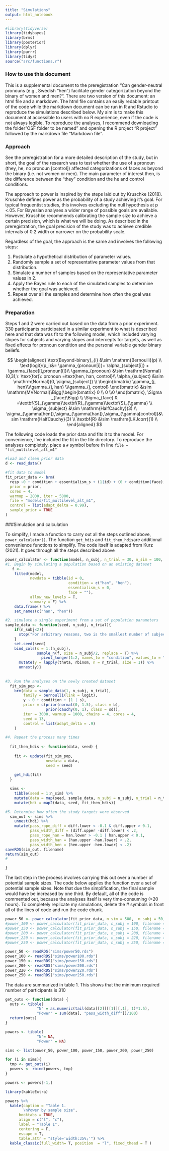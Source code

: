 ```yaml
---
title: "Simulations"
output: html_notebook
---
```


```r
#library(tidyverse)
library(tidybayes)
library(brms)
library(posterior)
library(dplyr)
library(purrr)
library(tidyr)
source("src/functions.r")
```

### How to use this document

This is a supplemental document to the preregistration "Can gender-neutral pronouns (e.g., Swedish “hen”) facilitate gender categorization beyond the binary of women and men?". There are two version of this document: an html file and a markdown. The html file contains an easily redable printout of the code while the markdown document can be run in R and Rstudio to reproduce the simulations described below. My aim is to make this document at accessible to users with no R experience, even if the code is not always legible. To reproduce the analyses, I recommend downloading the folder "OSF folder to be named" and opening the R project "R project" followed by the markdown file "Markdown file".


### Approach

See the preregistration for a more detailed description of the study, but in short, the goal of the research was to test whether the use of a pronoun (they, he, no pronoun [control]) affected categorizations of faces as beyond the binary (i.e. not women or men). The main parameter of interest then, is the difference between the "they" condition and the he and control conditions. 

The approach to power is inspired by the steps laid out by Kruschke (2018). Kruschke defines power as the probability of a study achieving it's goal. For typical frequentist studies, this involves excluding the null hypothesis at p <.05. For Bayesian analyses a wider range of possible goals are available. However, Kruschke recommends calibrating the sample size to achieve a certain precision, which is what we will be doing. As described in the preregistration, the goal precision of the study was to achieve credible intervals of 0.2 width or narrower on the probability scale. 

Regardless of the goal, the approach is the same and involves the following steps:

1. Postulate a hypothetical distribution of parameter values.
2. Randomly sample a set of representative parameter values from that distribution.
3. Simulate a number of samples based on the representative parameter values in 2.
4. Apply the Bayes rule to each of the simulated samples to determine whether the goal was achieved.
5. Repeat over all the samples and determine how often the goal was achieved. 

### Preparation

Steps 1 and 2 were carried out based on the data from a prior experiment. 330 participants participated in a similar experiment to what is described here and that data was fit to the following model, which included varying slopes for subjects and varying slopes and intercepts for targets, as well as fixed effects for pronoun condition and the personal variable gender binary beliefs. 

$$
\begin{aligned}
\text{Beyond-binary}_{i} &\sim \mathrm{Bernoulli}(p) \\
\text{logit}(p_i)&= \gamma_{pronoun[i]}+ \alpha_{subject[i]} + \gamma_{face[i],pronoun[i]}\\
\gamma_{pronoun} &\sim \mathrm{Normal}(0,3),\: \text{for}\: pronoun =\text{hen, han, control}\\
\alpha_{subject} &\sim \mathrm{Normal}(0, \sigma_{subject}) \\
\begin{bmatrix}
\gamma_{j, hen}\\\gamma_{j, han} \\\gamma_{j, control}
\end{bmatrix}
&\sim \mathrm{MVNormal}\Bigg(\begin{bmatrix} 0 \\ 0 \\0
\end{bmatrix}, \Sigma _{face}\Bigg) \\
\Sigma_{face} & =\textbf{S}_{\gamma}\textbf{R}_{\gamma}\textbf{S}_{\gamma}  \\
\sigma_{subject} &\sim \mathrm{HalfCauchy}(3) \\
\sigma_{\gamma[hen]},\sigma_{\gamma[han]},\sigma_{\gamma[control]}&\sim \mathrm{HalfCauchy}(3) \\
\textbf{R} &\sim \mathrm{LKJcorr}(1) \\
\end{aligned}
$$

The following code loads the prior data and fits it to the model. For convenience, I've included the fit in the file directory. To reproduce the analyses completely, place a `#` symbol before th line `file = "fit_multilevel_alt_m1"`

```r
#load and clean prior data
d <- read_data()

#fit data to model
fit_prior_data <- brm(
  resp ~0 + condition + essentialism_s + (1|id) + (0 + condition|face), data = d, family = bernoulli("logit"),
  prior = prior,
  cores = 4,
  warmup = 2000, iter = 5000, 
  file = "models/fit_multilevel_alt_m1",
  control = list(adapt_delta = 0.99),
  sample_prior = TRUE
)

```

###Simulation and calculation

To simplify, I made a function to carry out all the steps outlined above, `power_calculator()`. The function `get_hdis` and `fit_then_hdis`are additional convenience functions to simplify. The code itself is adapted from Kurz (2021). It goes through all the steps described above

```r
power_calculator <- function(model, n_subj, n_trial = 30, n_sim = 100, filename ) {
#1. Begin by simulating a population based on an existing dataset
   f <- 
    fitted(model,
           newdata = tibble(id = 0, 
                            condition = c("han", "hen"), 
                            essentialism_s = 0,
                            face = ""),
           allow_new_levels = T,
           summary = F) %>% 
    data.frame() %>% 
    set_names(c("han", "hen"))

#2. simulate a single experiment from a set of population parameters
sample_data <- function(seed, n_subj, n_trial){
    if(n_subj<2){
      stop("For arbitrary reasons, two is the smallest number of subjects")
    }
    set.seed(seed)
    bind_cols(s = 1:(n_subj),
              sample_n(f, size = n_subj/2, replace = T) %>% 
                pivot_longer(1:2, names_to = "condition", values_to = "theta")) %>% 
      mutate(y = lapply(theta, rbinom, n = n_trial, size = 1)) %>% 
      unnest(y)}
    
   
#3. Run the analyses on the newly created dataset
  fit_sim_pop <-
    brm(data = sample_data(1, n_subj, n_trial),
        family = bernoulli(link = logit),
        y ~ 0 + condition + (1 | s),
        prior = c(prior(normal(0, 1.5), class = b),
                  prior(cauchy(0, 1), class = sd)),
        iter = 3000, warmup = 1000, chains = 4, cores = 4,
        seed = 13,
        control = list(adapt_delta = .9)
    )

#4. Repeat the process many times
  
  fit_then_hdis <- function(data, seed) {
    
    fit <- update(fit_sim_pop, 
                  newdata = data, 
                  seed = seed)
    
    get_hdi(fit)
  }

  sims <-
    tibble(seed = 1:n_sim) %>% 
    mutate(data = map(seed, sample_data, n_subj = n_subj, n_trial = n_trial)) %>% 
    mutate(hdi = map2(data, seed, fit_then_hdis))

#5. Determine how often the study targets were observed
  sim_out <- sims %>% 
    unnest(hdi) %>% 
    mutate(pass_rope_diff = diff.lower < -0.1 & diff.upper > 0.1,
           pass_width_diff = (diff.upper -diff.lower) < .2,
           pass_rope_han = han.lower > -0.1 | han.upper < 0.1,
           pass_width_han = (han.upper -han.lower) < .2,
           pass_width_hen = (hen.upper -hen.lower) < .2) 
saveRDS(sim_out, filename)
return(sim_out)  
#

}


```

The last step in the process involves carrying this out over a number of potential sample sizes. The code below applies the function over a set of potential sample sizes. Note that due the simplification, the final sample would have be increased by one third. By default, all of the code is commented out, because the analyses itself is very time-consuming (>20 hours). To completely replicate my simulations, delete the # symbols in front all of the lines of code and run the code chunk. 

```r

power_50 <- power_calculator(fit_prior_data, n_sim = 500,  n_subj = 50,  filename = "sims/power50.rds")
#power_100 <- power_calculator(fit_prior_data, n_subj = 100, filename = "sims/power100.rds")
#power_150 <- power_calculator(fit_prior_data, n_subj = 150, filename = "sims/power150.rds")
#power_200 <- power_calculator(fit_prior_data, n_subj = 200, filename = "sims/power200.rds")
#power_220 <- power_calculator(fit_prior_data, n_subj = 220, filename = "sims/power220.rds")
#power_250 <- power_calculator(fit_prior_data, n_subj = 250, filename = "sims/power250.rds")

power_50 <- readRDS("sims/power50.rds")
power_100 <- readRDS("sims/power100.rds")
power_150 <- readRDS("sims/power150.rds")
power_200 <- readRDS("sims/power200.rds")
power_220 <- readRDS("sims/power220.rds")
power_250 <- readRDS("sims/power250.rds")

```
The data are summarized in table 1. This shows that the minimum required number of participants is 310

```r

get_outs <- function(data) {
  outs <- tibble(
              "N" = as.numeric(tail(data[[2]][[1]][,1], 1)*1.5), 
              "Power" = sum(data[, "pass_width_diff"])/100)
  return(outs)
}

powers <- tibble(
              "N"= NA,
              "Power" = NA)

sims <- list(power_50, power_100, power_150, power_200, power_250)

for (i in sims){
  tmp <- get_outs(i)
  powers <- rbind(powers, tmp)
}

powers <- powers[-1,]

library(kableExtra)

powers %>% 
  kable(caption = "Table 1.
        \nPower by sample size",
      booktabs = TRUE,
      align = c("l", "c"),
      label = "Table 1",
      centering = F,
      escape = T,
      table.attr = "style='width:35%;'") %>% 
  kable_classic(full_width= T, position  = "l", fixed_thead = T ) 



```




